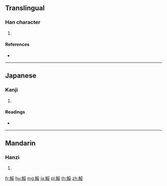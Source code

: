 {{character info/new}}
==Translingual==

===Han character===
{{Han char|rn=195|rad=魚|as=07|sn=18|four=|canj=NFBV}}

# {{defn|Han|sort=魚07}}

====References====
* {{Han ref|kx=1470.280|dkj=46163|dj=2003.170|hdz=74692.060|uh=9BBE|ud=39870}}

----

==Japanese==

===Kanji===
{{ja-kanji|grade=|rs=魚07}}

# {{defn|lang=ja|sort=魚07}}

====Readings====
* {{ja-readings|on=[[だい]] (dai), [[ない]] (nai), [[くさる]] (kusaru)|kun=}}

----

==Mandarin==

===Hanzi===
{{cmn-hanzi|pin=[[něi]] ([[nei3]])|wg=nei<sup>3</sup>}}

# {{defn|lang=cmn|sort=魚07}}

[[fr:鮾]]
[[hu:鮾]]
[[mg:鮾]]
[[ja:鮾]]
[[pl:鮾]]
[[th:鮾]]
[[zh:鮾]]